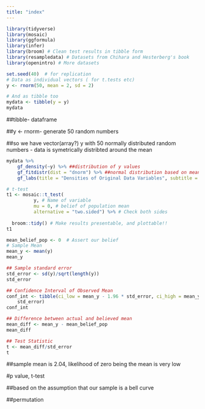 ```yaml
---
title: "index"
---
```


```r
library(tidyverse)
library(mosaic)
library(ggformula)
library(infer)
library(broom) # Clean test results in tibble form
library(resampledata) # Datasets from Chihara and Hesterberg's book
library(openintro) # More datasets
```

```r
set.seed(40)  # for replication
# Data as individual vectors ( for t.tests etc)
y <- rnorm(50, mean = 2, sd = 2)

# And as tibble too
mydata <- tibble(y = y)
mydata
```

##tibble- dataframe

##y \<- rnorm- generate 50 random numbers

##so we have vector(array?) y with 50 normally distributed random numbers - data is symetrically distribted around the mean

```r
mydata %>%
    gf_density(~y) %>% ##distribution of y values 
    gf_fitdistr(dist = "dnorm") %>% ##normal distribution based on mean and sd? always a symmetrical bell curve 
    gf_labs(title = "Densities of Original Data Variables", subtitle = "Compared with Normal Density")

```

```r
# t-test
t1 <- mosaic::t_test(
          y, # Name of variable
          mu = 0, # belief of population mean
          alternative = "two.sided") %>% # Check both sides
  
  broom::tidy() # Make results presentable, and plottable!!
t1
```

```r
mean_belief_pop <- 0  # Assert our belief
# Sample Mean
mean_y <- mean(y)
mean_y
```

```r
## Sample standard error
std_error <- sd(y)/sqrt(length(y))
std_error
```

```r
## Confidence Interval of Observed Mean
conf_int <- tibble(ci_low = mean_y - 1.96 * std_error, ci_high = mean_y + 1.96 *
    std_error)
conf_int
```

```r
## Difference between actual and believed mean
mean_diff <- mean_y - mean_belief_pop
mean_diff
```

```r
## Test Statistic
t <- mean_diff/std_error
t
```

##sample mean is 2.04, likelihood of zero being the mean is very low

#p value, t-test

##based on the assumption that our sample is a bell curve

##permutation
